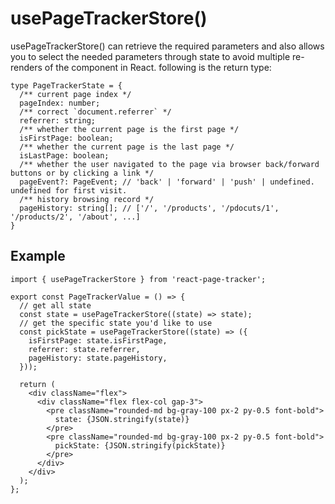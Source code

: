 # usePageTrackerStore()

usePageTrackerStore() can retrieve the required parameters and also allows you to select the needed parameters through state to avoid multiple re-renders of the component in React. following is the return type:

```tsx
type PageTrackerState = {
  /** current page index */
  pageIndex: number;
  /** correct `document.referrer` */
  referrer: string;
  /** whether the current page is the first page */
  isFirstPage: boolean;
  /** whether the current page is the last page */
  isLastPage: boolean;
  /** whether the user navigated to the page via browser back/forward buttons or by clicking a link */
  pageEvent?: PageEvent; // 'back' | 'forward' | 'push' | undefined.  undefined for first visit.
  /** history browsing record */
  pageHistory: string[]; // ['/', '/products', '/pdocuts/1', '/products/2', '/about', ...]
}
```

## Example

```tsx
import { usePageTrackerStore } from 'react-page-tracker';

export const PageTrackerValue = () => {
  // get all state
  const state = usePageTrackerStore((state) => state);
  // get the specific state you'd like to use
  const pickState = usePageTrackerStore((state) => ({
    isFirstPage: state.isFirstPage,
    referrer: state.referrer,
    pageHistory: state.pageHistory,
  }));

  return (
    <div className="flex">
      <div className="flex flex-col gap-3">
        <pre className="rounded-md bg-gray-100 px-2 py-0.5 font-bold">
          state: {JSON.stringify(state)}
        </pre>
        <pre className="rounded-md bg-gray-100 px-2 py-0.5 font-bold">
          pickState: {JSON.stringify(pickState)}
        </pre>
      </div>
    </div>
  );
};
```

